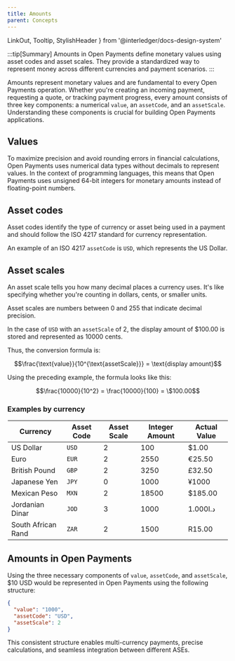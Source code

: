 ```yaml
---
title: Amounts
parent: Concepts
---
```


  LinkOut,
  Tooltip,
  StylishHeader
} from '@interledger/docs-design-system'

:::tip[Summary]
Amounts in Open Payments define monetary values using asset codes and asset scales. They provide a standardized way to represent money across different currencies and payment scenarios.
:::

Amounts represent monetary values and are fundamental to every Open Payments operation. Whether you're creating an incoming payment, requesting a quote, or tracking payment progress, every amount consists of three key components: a numerical `value`, an `assetCode`, and an `assetScale`. Understanding these components is crucial for building Open Payments applications.

## Values

To maximize precision and avoid rounding errors in financial calculations, Open Payments uses numerical data types without decimals to represent values. In the context of programming languages, this means that Open Payments uses unsigned 64-bit integers for monetary amounts instead of floating-point numbers.

## Asset codes

Asset codes identify the type of currency or asset being used in a payment and should follow the <LinkOut href='https://en.wikipedia.org/wiki/ISO_4217'>ISO 4217</LinkOut> standard for currency representation.

An example of an ISO 4217 `assetCode` is `USD`, which represents the US Dollar.

## Asset scales

An asset scale tells you how many decimal places a currency uses. It's like specifying whether you're counting in dollars, cents, or smaller units.

Asset scales are numbers between 0 and 255 that indicate decimal precision.

In the case of `USD` with an `assetScale` of 2, the display amount of $100.00 is stored and represented as 10000 cents.

Thus, the conversion formula is:

$$\frac{\text{value}}{10^{\text{assetScale}}} = \text{display amount}$$

Using the preceding example, the formula looks like this:

$$\frac{10000}{10^2} = \frac{10000}{100} = \$100.00$$

### Examples by currency

<table style='width: auto; margin: 1;'>
  <thead>
    <tr>
      <th>Currency</th>
      <th>Asset Code</th>
      <th>Asset Scale</th>
      <th>Integer Amount</th>
      <th>Actual Value</th>
    </tr>
  </thead>
  <tbody>
    <tr>
      <td>US Dollar</td>
      <td>
        <code>USD</code>
      </td>
      <td>2</td>
      <td>100</td>
      <td>$1.00</td>
    </tr>
    <tr>
      <td>Euro</td>
      <td>
        <code>EUR</code>
      </td>
      <td>2</td>
      <td>2550</td>
      <td>€25.50</td>
    </tr>
    <tr>
      <td>British Pound</td>
      <td>
        <code>GBP</code>
      </td>
      <td>2</td>
      <td>3250</td>
      <td>£32.50</td>
    </tr>
    <tr>
      <td>Japanese Yen</td>
      <td>
        <code>JPY</code>
      </td>
      <td>0</td>
      <td>1000</td>
      <td>¥1000</td>
    </tr>
    <tr>
      <td>Mexican Peso</td>
      <td>
        <code>MXN</code>
      </td>
      <td>2</td>
      <td>18500</td>
      <td>$185.00</td>
    </tr>
    <tr>
      <td>Jordanian Dinar</td>
      <td>
        <code>JOD</code>
      </td>
      <td>3</td>
      <td>1000</td>
      <td>د.ا1.000</td>
    </tr>
    <tr>
      <td>South African Rand</td>
      <td>
        <code>ZAR</code>
      </td>
      <td>2</td>
      <td>1500</td>
      <td>R15.00</td>
    </tr>
  </tbody>
</table>

## Amounts in Open Payments

Using the three necessary components of `value`, `assetCode`, and `assetScale`, $10 USD would be represented in Open Payments using the following structure:

```json
{
  "value": "1000",
  "assetCode": "USD",
  "assetScale": 2
}
```

This consistent structure enables multi-currency payments, precise calculations, and seamless integration between different <Tooltip content="Account servicing entity">ASEs</Tooltip>.
